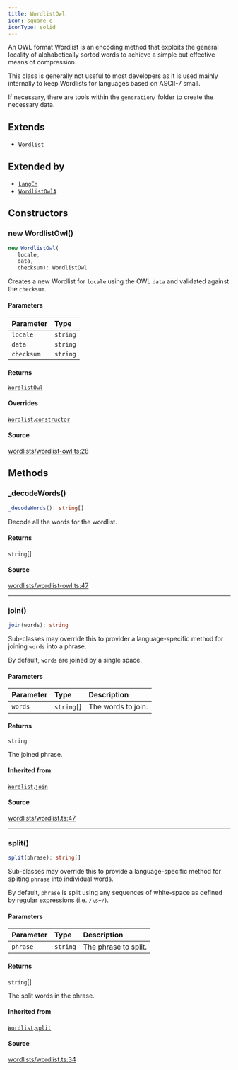 ```yaml
---
title: WordlistOwl
icon: square-c
iconType: solid
---
```


An OWL format Wordlist is an encoding method that exploits the general locality of alphabetically sorted words to
achieve a simple but effective means of compression.

This class is generally not useful to most developers as it is used mainly internally to keep Wordlists for languages
based on ASCII-7 small.

If necessary, there are tools within the `generation/` folder to create the necessary data.

## Extends

- [`Wordlist`](/content/classes/Wordlist)

## Extended by

- [`LangEn`](/content/classes/LangEn)
- [`WordlistOwlA`](/content/classes/WordlistOwlA)

## Constructors

### new WordlistOwl()

```ts
new WordlistOwl(
   locale, 
   data, 
   checksum): WordlistOwl
```

Creates a new Wordlist for `locale` using the OWL `data` and validated against the `checksum`.

#### Parameters

| Parameter | Type |
| :------ | :------ |
| `locale` | `string` |
| `data` | `string` |
| `checksum` | `string` |

#### Returns

[`WordlistOwl`](/content/classes/WordlistOwl)

#### Overrides

[`Wordlist`](/content/classes/Wordlist).[`constructor`](/content/classes/Wordlist#constructors)

#### Source

[wordlists/wordlist-owl.ts:28](https://github.com/dominant-strategies/quais.js/blob/0b080dd187bafddecb11cf27fbfdd65add0ec116/src/wordlists/wordlist-owl.ts#L28)

## Methods

### \_decodeWords()

```ts
_decodeWords(): string[]
```

Decode all the words for the wordlist.

#### Returns

`string`[]

#### Source

[wordlists/wordlist-owl.ts:47](https://github.com/dominant-strategies/quais.js/blob/0b080dd187bafddecb11cf27fbfdd65add0ec116/src/wordlists/wordlist-owl.ts#L47)

***

### join()

```ts
join(words): string
```

Sub-classes may override this to provider a language-specific method for joining `words` into a phrase.

By default, `words` are joined by a single space.

#### Parameters

| Parameter | Type | Description |
| :------ | :------ | :------ |
| `words` | `string`[] | The words to join. |

#### Returns

`string`

The joined phrase.

#### Inherited from

[`Wordlist`](/content/classes/Wordlist).[`join`](/content/classes/Wordlist#join)

#### Source

[wordlists/wordlist.ts:47](https://github.com/dominant-strategies/quais.js/blob/0b080dd187bafddecb11cf27fbfdd65add0ec116/src/wordlists/wordlist.ts#L47)

***

### split()

```ts
split(phrase): string[]
```

Sub-classes may override this to provide a language-specific method for spliting `phrase` into individual words.

By default, `phrase` is split using any sequences of white-space as defined by regular expressions (i.e.
`/\s+/`).

#### Parameters

| Parameter | Type | Description |
| :------ | :------ | :------ |
| `phrase` | `string` | The phrase to split. |

#### Returns

`string`[]

The split words in the phrase.

#### Inherited from

[`Wordlist`](/content/classes/Wordlist).[`split`](/content/classes/Wordlist#split)

#### Source

[wordlists/wordlist.ts:34](https://github.com/dominant-strategies/quais.js/blob/0b080dd187bafddecb11cf27fbfdd65add0ec116/src/wordlists/wordlist.ts#L34)
